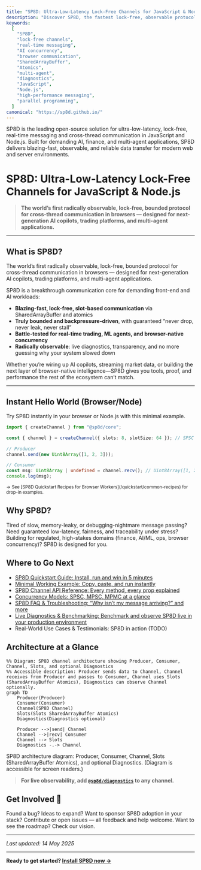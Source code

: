 ```yaml
---
title: "SP8D: Ultra-Low-Latency Lock-Free Channels for JavaScript & Node.js"
description: "Discover SP8D, the fastest lock-free, observable protocol for real-time, cross-thread communication in JavaScript and Node.js. Learn features, use cases, and how to get started with high-performance messaging."
keywords:
  [
    "SP8D",
    "lock-free channels",
    "real-time messaging",
    "AI concurrency",
    "browser communication",
    "SharedArrayBuffer",
    "Atomics",
    "multi-agent",
    "diagnostics",
    "JavaScript",
    "Node.js",
    "high-performance messaging",
    "parallel programming",
  ]
canonical: "https://sp8d.github.io/"
---
```



SP8D is the leading open-source solution for ultra-low-latency, lock-free, real-time messaging and cross-thread communication in JavaScript and Node.js. Built for demanding AI, finance, and multi-agent applications, SP8D delivers blazing-fast, observable, and reliable data transfer for modern web and server environments.

# SP8D: Ultra-Low-Latency Lock-Free Channels for JavaScript & Node.js

> **The world’s first radically observable, lock-free, bounded protocol for cross-thread communication in browsers — designed for next-generation AI copilots, trading platforms, and multi-agent applications.**

---

## What is SP8D?

<Callout type="info" title="What is SP8D?">
  The world’s first radically observable, lock-free, bounded protocol for
  cross-thread communication in browsers — designed for next-generation AI
  copilots, trading platforms, and multi-agent applications.
</Callout>

SP8D is a breakthrough communication core for demanding front-end and AI workloads:

- **Blazing-fast, lock-free, slot-based communication** via SharedArrayBuffer and atomics
- **Truly bounded and backpressure-driven**, with guaranteed “never drop, never leak, never stall”
- **Battle-tested for real-time trading, ML agents, and browser-native concurrency**
- **Radically observable**: live diagnostics, transparency, and no more guessing why your system slowed down

Whether you’re wiring up AI copilots, streaming market data, or building the next layer of browser-native intelligence—SP8D gives you tools, proof, and performance the rest of the ecosystem can’t match.

---

## Instant Hello World (Browser/Node)

<Callout type="info" title="Instant Hello World">
  Try SP8D instantly in your browser or Node.js with this minimal example.
</Callout>

```ts copy showLineNumbers filename="hello-sp8d.ts"
import { createChannel } from "@sp8d/core";

const { channel } = createChannel({ slots: 8, slotSize: 64 }); // SPSC mode by default

// Producer
channel.send(new Uint8Array([1, 2, 3]));

// Consumer
const msg: Uint8Array | undefined = channel.recv(); // Uint8Array([1, 2, 3])
console.log(msg);
```

<sub>
  → See [SP8D Quickstart Recipes for Browser
  Workers](/quickstart/common-recipes) for drop-in examples.
</sub>

## Why SP8D?

Tired of slow, memory-leaky, or debugging-nightmare message passing?
Need guaranteed low-latency, fairness, and traceability under stress?
Building for regulated, high-stakes domains (finance, AI/ML, ops, browser concurrency)?
SP8D is designed for you.

## Where to Go Next

- [SP8D Quickstart Guide: Install, run and win in 5 minutes](/quickstart/installation)
- [Minimal Working Example: Copy, paste, and run instantly](/quickstart/minimal-example)
- [SP8D Channel API Reference: Every method, every prop explained](/api-reference/channel-api)
- [Concurrency Models: SPSC, MPSC, MPMC at a glance](/principles/concurrency-models)
- [SP8D FAQ & Troubleshooting: “Why isn’t my message arriving?” and more](/guides-and-howtos/faqs#general)
- [Live Diagnostics & Benchmarking: Benchmark and observe SP8D live in your production environment](/examples/basic-spsc)
- Real-World Use Cases & Testimonials: SP8D in action (TODO)

## Architecture at a Glance

```mermaid
%% Diagram: SP8D channel architecture showing Producer, Consumer, Channel, Slots, and optional Diagnostics
%% Accessible description: Producer sends data to Channel, Channel receives from Producer and passes to Consumer, Channel uses Slots (SharedArrayBuffer Atomics), Diagnostics can observe Channel optionally.
graph TD
    Producer(Producer)
    Consumer(Consumer)
    Channel(SP8D Channel)
    Slots(Slots SharedArrayBuffer Atomics)
    Diagnostics(Diagnostics optional)

    Producer -->|send| Channel
    Channel -->|recv| Consumer
    Channel --> Slots
    Diagnostics -.-> Channel
```

<figcaption>
  SP8D architecture diagram: Producer, Consumer, Channel, Slots
  (SharedArrayBuffer Atomics), and optional Diagnostics. (Diagram is accessible
  for screen readers.)
</figcaption>

> **For live observability, add [`@sp8d/diagnostics`](https://www.npmjs.com/package/@sp8d/diagnostics) to any channel.**

## Get Involved 👋

Found a bug? Ideas to expand? Want to sponsor SP8D adoption in your stack?
Contribute or open issues — all feedback and help welcome.
Want to see the roadmap? Check our vision.

---

_Last updated: 14 May 2025_

---

**Ready to get started? [Install SP8D now →](/quickstart/installation)**
